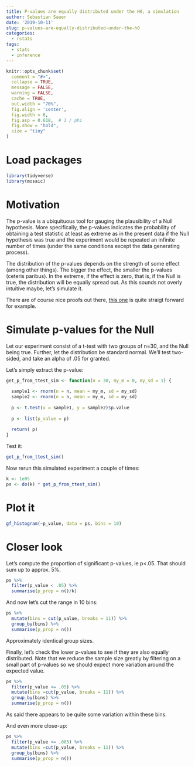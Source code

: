 ```yaml
---
title: P-values are equally distributed under the H0, a simulation
author: Sebastian Sauer
date: '2019-10-11'
slug: p-values-are-equally-distributed-under-the-h0
categories:
  - rstats
tags:
  - stats
  - inference
---
```




```r
knitr::opts_chunk$set(
  comment = "#>",
  collapse = TRUE,
  message = FALSE,
  warning = FALSE,
  cache = TRUE,
  out.width = "70%",
  fig.align = 'center',
  fig.width = 6,
  fig.asp = 0.618,  # 1 / phi
  fig.show = "hold",
  size = "tiny"
)
```



# Load packages

```r
library(tidyverse)
library(mosaic)
```



# Motivation

The p-value is a ubiquituous tool for gauging the plausibility of a Null hypothesis. More specifically, the p-values indicates the probability of obtaining a test statistic at least as extreme as in the present data if the Null hypothesis was true and the experiment would be repeated an infinite number of times (under the same conditions except the data generating process).

The distribution of the p-values depends on the strength of some effect (among other things). The bigger the effect, the smaller the p-values (ceteris paribus). In the extreme, if the effect is zero, that is, if the Null is true, the distribution will be equally spread out. As this sounds not overly intuitive maybe, let's simulate it.


There are of course nice proofs out there, [this one](https://www.quora.com/Why-are-p-values-uniformly-distributed-under-the-null-hypothesis) is quite straigt forward for example.


# Simulate p-values for the Null


Let our experiment consist of a t-test with two groups of n=30, and the Null being true. Further, let the distribution be standard normal. We'll test two-sided, and take an alpha of .05 for granted.


Let's simply extract the p-value:

```r

get_p_from_ttest_sim <- function(n = 30, my_m = 0, my_sd = 1) {
  
  sample1 <- rnorm(n = n, mean = my_m, sd = my_sd) 
  sample2 <- rnorm(n = n, mean = my_m, sd = my_sd)  
  
  p <- t.test(x = sample1, y = sample2)$p.value
  
  p <- list(p_value = p)
  
  return( p)
}

```


Test it:

```r
get_p_from_ttest_sim()
```


Now rerun this simulated experiment a couple of times:


```r
k <- 1e05
ps <- do(k) * get_p_from_ttest_sim()
```



# Plot it




```r
gf_histogram(~p_value, data = ps, bins = 10)
```


# Closer look


Let's compute the proportion of significant p-values, ie p<.05. That should sum up to approx. 5%.

```r
ps %>% 
  filter(p_value < .05) %>% 
  summarise(p_prop = n()/k)
```



And now let's cut the range in 10 bins:


```r
ps %>% 
  mutate(bins = cut(p_value, breaks = 11)) %>% 
  group_by(bins) %>% 
  summarise(p_prop = n())
```


Approximately identical group sizes.


Finally, let's check the lower p-values to see if they are also equally distributed. Note that we reduce the sample size greatly by filtering on a small part of p-values so we should expect more variation around the expected value.


```r
ps %>% 
  filter(p_value <= .05) %>% 
  mutate(bins =cut(p_value, breaks = 11)) %>% 
  group_by(bins) %>% 
  summarise(p_prop = n())
```



As said there appears to be quite some variation within these bins.

And even more close-up:


```r
ps %>% 
  filter(p_value <= .005) %>% 
  mutate(bins =cut(p_value, breaks = 11)) %>% 
  group_by(bins) %>% 
  summarise(p_prop = n())
```